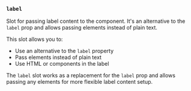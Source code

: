### `label`

Slot for passing label content to the component. It's an alternative to the `label` prop and allows passing elements instead of plain text.

This slot allows you to:
- Use an alternative to the `label` property
- Pass elements instead of plain text
- Use HTML or components in the label

The `label` slot works as a replacement for the `label` prop and allows passing any elements for more flexible label content setup.

